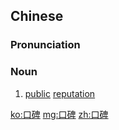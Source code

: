 ==Chinese==
{{zh-forms}}

===Pronunciation===
{{zh-pron
|m=kǒubēi
|c=hau2 bei1
|mn=kháu-pi
|cat=n
}}

===Noun===
{{zh-noun}}

# [[public]] [[reputation]]

[[ko:口碑]]
[[mg:口碑]]
[[zh:口碑]]